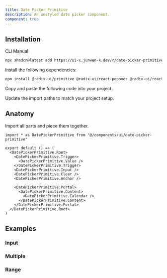 ```yaml
---
title: Date Picker Primitive
description: An unstyled date picker component.
component: true
---
```


<ComponentPreview name="date-picker-primitive-demo" />

## Installation

<Tabs defaultValue="cli">

<TabsList>
  <TabsTrigger value="cli">CLI</TabsTrigger>
  <TabsTrigger value="manual">Manual</TabsTrigger>
</TabsList>

<TabsContent value="cli">

```bash
npx shadcn@latest add https://ui-x.junwen-k.dev/r/date-picker-primitive.json
```

</TabsContent>

<TabsContent value="manual">

<Steps>

<Step>Install the following dependencies:</Step>

```bash
npm install @radix-ui/primitive @radix-ui/react-popover @radix-ui/react-primitive @radix-ui/react-slot @radix-ui/react-use-controllable-state date-fns react-day-picker
```

<Step>Copy and paste the following code into your project.</Step>

<ComponentSource name="date-picker-primitive" />

<Step>Update the import paths to match your project setup.</Step>

</Steps>

</TabsContent>

</Tabs>

## Anatomy

Import all parts and piece them together.

```tsx
import * as DatePickerPrimitive from "@/components/ui/date-picker-primitive"

export default () => (
  <DatePickerPrimitive.Root>
    <DatePickerPrimitive.Trigger>
      <DatePickerPrimitive.Value />
    </DatePickerPrimitive.Trigger>
    <DatePickerPrimitive.Input />
    <DatePickerPrimitive.Clear />
    <DatePickerPrimitive.Anchor />

    <DatePickerPrimitive.Portal>
      <DatePickerPrimitive.Content>
        <DatePickerPrimitive.Calendar />
      </DatePickerPrimitive.Content>
    </DatePickerPrimitive.Portal>
  </DatePickerPrimitive.Root>
)
```

## Examples

### Input

<ComponentPreview name="date-picker-primitive-input" />

### Multiple

<ComponentPreview name="date-picker-primitive-multiple" />

### Range

<ComponentPreview name="date-picker-primitive-range" />
